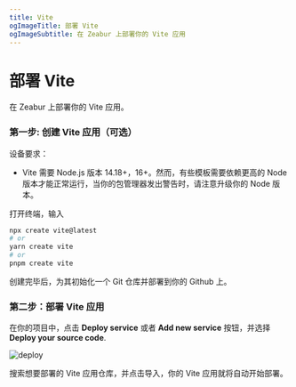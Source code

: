 ```yaml
---
title: Vite
ogImageTitle: 部署 Vite
ogImageSubtitle: 在 Zeabur 上部署你的 Vite 应用
---
```


# 部署 Vite

在 Zeabur 上部署你的 Vite 应用。

### 第一步: 创建 Vite 应用（可选）

设备要求：
- Vite 需要 Node.js 版本 14.18+，16+。然而，有些模板需要依赖更高的 Node 版本才能正常运行，当你的包管理器发出警告时，请注意升级你的 Node 版本。

打开终端，输入  
```bash 
npx create vite@latest
# or 
yarn create vite
# or
pnpm create vite
```

创建完毕后，为其初始化一个 Git 仓库并部署到你的 Github 上。

### 第二步：部署 Vite 应用

在你的项目中，点击 **Deploy service** 或者 **Add new service** 按钮，并选择 **Deploy your source code**.

![deploy](/framework/deploy.png)

搜索想要部署的 Vite 应用仓库，并点击导入，你的 Vite 应用就将自动开始部署。


